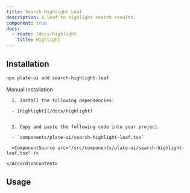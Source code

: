 ```yaml
---
title: Search Highlight Leaf
description: A leaf to highlight search results.
component: true
docs:
  - route: /docs/highlight
    title: Highlight
---
```


[//]: # '<ComponentExample src="/src/components/examples/PlaygroundDemo.tsx">'
[//]: # '  <PlaygroundDemo />'
[//]: # '</ComponentExample>'

## Installation

```bash
npx plate-ui add search-highlight-leaf
```

<Accordion type="single" collapsible>
  <AccordionItem value="manual-installation">
    <AccordionTrigger>Manual Installation</AccordionTrigger>
    <AccordionContent>

      1. Install the following dependencies:

      - [Highlight](/docs/highlight)


      2. Copy and paste the following code into your project.

      - `components/plate-ui/search-highlight-leaf.tsx`

      <ComponentSource src="/src/components/plate-ui/search-highlight-leaf.tsx" />

    </AccordionContent>

  </AccordionItem>
</Accordion>

## Usage

```tsx

```

```tsx

```
